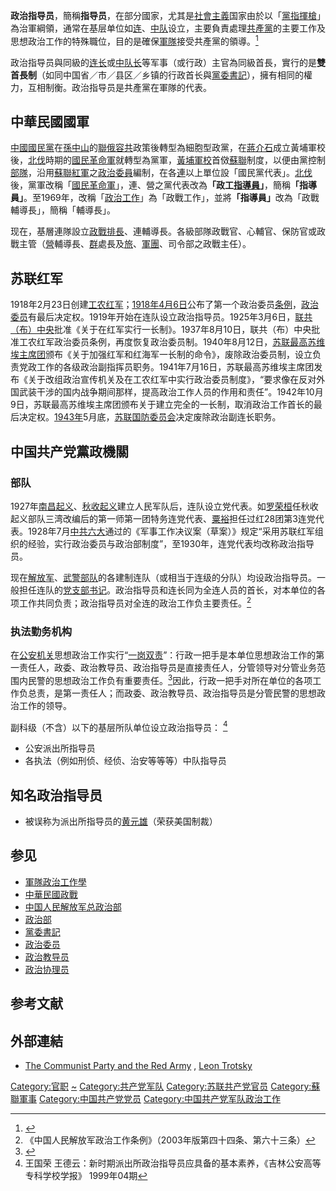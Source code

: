 {{refimprove|time=2015-05-08T01:02:51+00:00}}
{{About|思想政治工作岗位|同名军事杂志|政治指导员 (杂志)}}
'''政治指导员'''，簡稱'''指导员'''，在部分國家，尤其是[[社會主義|社會主義]]国家由於以「[[黨指揮槍|黨指揮槍]]」為治軍綱領，通常在基层单位如[[连|连]]、[[中队|中队]]设立，主要負責處理[[共產黨|共產黨]]的主要工作及思想政治工作的特殊職位，目的是確保[[軍隊|軍隊]]接受共產黨的領導。<ref>{{Cite web|url=http://news.xinhuanet.com/ziliao/2004-07/02/content_1565095.htm|title=《毛泽东：战争和战略问题》|accessdate=2009-02-06|author=|date=1938-11-06|work=新华资料|publisher=新华网|archiveurl=https://web.archive.org/web/20080726134600/http://news.xinhuanet.com/ziliao/2004-07/02/content_1565095.htm|archivedate=2008-07-26|deadurl=yes}}</ref>


政治指导员與同級的[[连长|连长]]或[[中队长|中队长]]等军事（或行政）主官為同級首長，實行的是'''雙首長制'''（如同中国省／市／县区／乡镇的行政首长與[[黨委書記|黨委書記]]），擁有相同的權力，互相制衡。政治指导员是共產黨在軍隊的代表。

== 中華民國國軍 ==
[[中國國民黨|中國國民黨]]在[[孫中山|孫中山]]的[[聯俄容共|聯俄容共]]政策後轉型為細胞型政黨，在[[蔣介石|蔣介石]]成立黃埔軍校後，[[北伐|北伐]]時期的[[國民革命軍|國民革命軍]]就轉型為黨軍，[[黃埔軍校|黃埔軍校]]首傚[[蘇聯|蘇聯]]制度，以便由黨控制[[部隊|部隊]]，沿用[[蘇聯紅軍|蘇聯紅軍]]之[[政治委員|政治委員]]編制，在各[[連|連]]以上單位設「國民黨代表」。[[北伐|北伐]]後，黨軍改稱「[[國民革命軍|國民革命軍]]」，連、營之黨代表改為'''「政工[[指導員|指導員]]」'''，簡稱'''「指導員」'''。至1969年，改稱「[[政工|政治工作]]」為「政戰工作」，並將'''「指導員」'''改為「政戰輔導長」，簡稱「輔導長」。

现在，基層連隊設立[[排長|政戰排長]]、連輔導長。各級部隊政戰官、心輔官、保防官或政戰主管（[[營|營]]輔導長、[[群_(軍隊)|群]]處長及[[旅|旅]]、[[軍團|軍團]]、司令部之政戰主任）。

== 苏联红军 ==
1918年2月23日创建[[苏联红军|工农红军]]；[[1918年|1918年]][[4月6日|4月6日]]公布了第一个政治委员[[条例|条例]]，[[政治委员|政治委员]]有最后决定权。1919年开始在连队设立政治指导员。1925年3月6日，[[苏联共产党|联共（布）中央]]批准《关于在红军实行一长制》。1937年8月10日，联共（布）中央批准工农红军政治委员条例，再度恢复政治委员制。1940年8月12日，[[苏联最高苏维埃主席团|苏联最高苏维埃主席团]]颁布《关于加强红军和红海军一长制的命令》，废除政治委员制，设立负责党政工作的各级政治副指挥员职务。1941年7月16日，苏联最高苏维埃主席团发布《关于改组政治宣传机关及在工农红军中实行政治委员制度》，“要求像在反对外国武装干涉的国内战争期间那样，提高政治工作人员的作用和责任”。1942年10月9日，苏联最高苏维埃主席团颁布关于建立完全的一长制，取消政治工作首长的最后决定权。[[1943年|1943年]]5月底，[[苏联国防委员会|苏联国防委员会]]决定废除政治副连长职务。

==中国共产党黨政機關==
===部队===
1927年[[南昌起义|南昌起义]]、[[秋收起义|秋收起义]]建立人民军队后，连队设立党代表。如[[罗荣桓|罗荣桓]]任秋收起义部队三湾改编后的第一师第一团特务连党代表、[[粟裕|粟裕]]担任过红28团第3连党代表。1928年7月[[中共六大|中共六大]]通过的《军事工作决议案（草案）》规定“采用苏联红军组织的经验，实行政治委员与政治部制度”，至1930年，连党代表均改称政治指导员。

现在[[解放军|解放军]]、[[武警部队|武警部队]]的各建制连队（或相当于连级的分队）均设政治指导员。一般担任连队的[[党支部书记|党支部书记]]。政治指导员和连长同为全连人员的首长，对本单位的各项工作共同负责；政治指导员对全连的政治工作负主要责任。<ref>《中国人民解放军政治工作条例》（2003年版第四十四条、第六十三条）</ref>  

===执法勤务机构===
在[[公安机关|公安机关]]思想政治工作实行“[[一岗双责|一岗双责]]”：行政一把手是本单位思想政治工作的第一责任人，政委、政治教导员、政治指导员是直接责任人，分管领导对分管业务范围内民警的思想政治工作负有重要责任。<ref>{{Cite web |url=http://www.chinalawedu.com/falvfagui/1200a23393a2011/2011427lifei182346.shtml |title=公安部政治部：公政治[2011]68号《基层公安机关思想政治工作规范》第二十七条 |accessdate=2015-05-07 |archive-date=2015-05-18 |archive-url=https://web.archive.org/web/20150518072248/http://www.chinalawedu.com/falvfagui/1200a23393a2011/2011427lifei182346.shtml |dead-url=no }}</ref>因此，行政一把手对所在单位的各项工作负总责，是第一责任人；而政委、政治教导员、政治指导员是分管民警的思想政治工作的领导。

副科级（不含）以下的基层所队单位设立政治指导员： <ref>王国荣  王德云：新时期派出所政治指导员应具备的基本素养，《吉林公安高等专科学校学报》 1999年04期  </ref>
*公安派出所指导员
*各执法（例如刑侦、经侦、治安等等等）中队指导员

== 知名政治指导员 ==
* 被误称为派出所指导员的[[黄元雄|黄元雄]]（荣获美国制裁）

== 参见 == 
* [[軍隊政治工作學|軍隊政治工作學]]
* [[中華民國政戰|中華民國政戰]]
* [[中国人民解放军总政治部|中国人民解放军总政治部]]
* [[政治部|政治部]]
* [[黨委書記|黨委書記]]
* [[政治委员|政治委员]]
* [[政治教导员|政治教导员]]
* [[政治协理员|政治协理员]]

== 参考文献 ==
{{Reflist}}

== 外部連結 ==
* [http://www.marxists.org/archive/trotsky/works/1918-mil/ch30.htm#gour The Communist Party and the Red Army] {{Wayback|url=http://www.marxists.org/archive/trotsky/works/1918-mil/ch30.htm#gour |date=20070330110853 }}, [[列夫·托洛茨基|Leon Trotsky]]

[[Category:官职|Category:官职]]
[[Category:政治委员|~]]
[[Category:共产党军队|Category:共产党军队]]
[[Category:苏联共产党官员|Category:苏联共产党官员]]
[[Category:蘇聯軍事|Category:蘇聯軍事]]
[[Category:中国共产党党员|Category:中国共产党党员]]
[[Category:中国共产党军队政治工作|Category:中国共产党军队政治工作]]